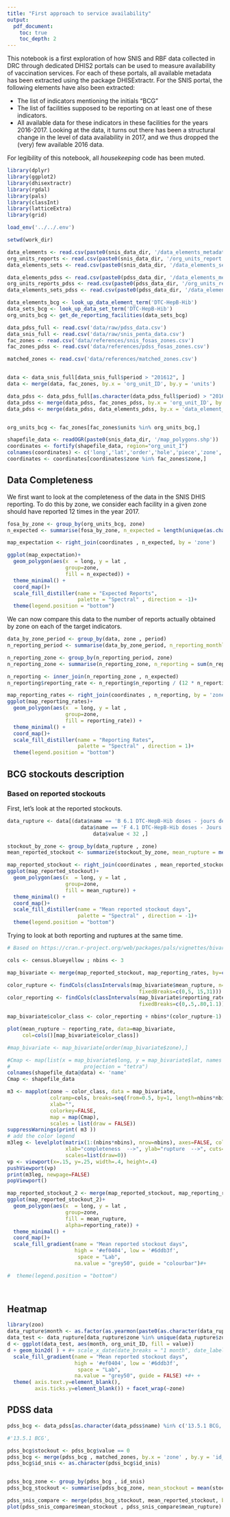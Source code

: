```yaml
---
title: "First approach to service availability"
output:
  pdf_document:
    toc: true
    toc_depth: 2
---
```


This notebook is a first exploration of how SNIS and RBF data collected in DRC through dedicated DHIS2 portals can be used to measure availability of vaccination services. For each of these portals, all available metadata has been extracted using the package DHISExtractr. For the SNIS portal, the following elements have also been extracted:

* The list of indicators mentioning the initials "BCG"
* The list of facilities supposed to be reporting on at least one of these indicators. 
* All available data for these indicators in these facilities for the years 2016-2017. Looking at the data, it turns out there has been a structural change in the level of data availability in 2017, and we thus dropped the (very) few available 2016 data.

For legibility of this notebook, all _housekeeping_ code has been muted.

```r
library(dplyr)
library(ggplot2)
library(dhisextractr)
library(rgdal)
library(pals)
library(classInt)
library(latticeExtra)
library(grid)

load_env('../../.env')

setwd(work_dir)

data_elements <- read.csv(paste0(snis_data_dir, '/data_elements_metadata.csv'))
org_units_reports <- read.csv(paste0(snis_data_dir, '/org_units_report.csv'))
data_elements_sets <- read.csv(paste0(snis_data_dir, '/data_elements_sets.csv'))

data_elements_pdss <- read.csv(paste0(pdss_data_dir, '/data_elements_metadata.csv'))
org_units_reports_pdss <- read.csv(paste0(pdss_data_dir, '/org_units_report.csv'))
data_elements_sets_pdss <- read.csv(paste0(pdss_data_dir, '/data_elements_sets.csv'))

data_elements_bcg <- look_up_data_element_term('DTC-HepB-Hib')
data_sets_bcg <- look_up_data_set_term('DTC-HepB-Hib')
org_units_bcg <- get_de_reporting_facilities(data_sets_bcg)

data_pdss_full <- read.csv('data/raw/pdss_data.csv')
data_snis_full <- read.csv('data/raw/snis_penta_data.csv')
fac_zones <- read.csv('data/references/snis_fosas_zones.csv')
fac_zones_pdss <- read.csv('data/references/pdss_fosas_zones.csv')

matched_zones <- read.csv('data/references/matched_zones.csv')


data <- data_snis_full[data_snis_full$period > "201612", ]
data <- merge(data, fac_zones, by.x = 'org_unit_ID', by.y = 'units')

data_pdss <- data_pdss_full[as.character(data_pdss_full$period) > "2016Q4", ]
data_pdss <- merge(data_pdss, fac_zones_pdss, by.x = 'org_unit_ID', by.y = 'units')
data_pdss <- merge(data_pdss, data_elements_pdss, by.x = 'data_element_ID' , by.y = 'id')


org_units_bcg <- fac_zones[fac_zones$units %in% org_units_bcg,]

shapefile_data <- readOGR(paste0(snis_data_dir, '/map_polygons.shp'))
coordinates <- fortify(shapefile_data, region="org_unit_I")
colnames(coordinates) <- c('long','lat','order','hole','piece','zone','group')
coordinates <- coordinates[coordinates$zone %in% fac_zones$zone,]
```


## Data Completeness

We first want to look at the completeness of the data in the SNIS DHIS reporting. To do this by zone, we consider each facility in a given zone should have reported 12 times in the year 2017. 

```r
fosa_by_zone <- group_by(org_units_bcg, zone)
n_expected <- summarise(fosa_by_zone, n_expected = length(unique(as.character(units))))

map_expectation <- right_join(coordinates , n_expected, by = 'zone')

ggplot(map_expectation)+
  geom_polygon(aes(x  = long, y = lat , 
                   group=zone, 
                   fill = n_expected)) +
  theme_minimal() +
  coord_map()+ 
  scale_fill_distiller(name = "Expected Reports",
                       palette = "Spectral" , direction = -1)+ 
  theme(legend.position = "bottom")
```

We can now compare this data to the number of reports actually obtained by zone on each of the target indicators.

```r
data_by_zone_period <- group_by(data, zone , period)
n_reporting_period <- summarise(data_by_zone_period, n_reporting_monthly = length(unique(as.character(org_unit_ID))))

n_reporting_zone <- group_by(n_reporting_period, zone)
n_reporting_zone <- summarise(n_reporting_zone, n_reporting = sum(n_reporting_monthly))

n_reporting <- inner_join(n_reporting_zone , n_expected)
n_reporting$reporting_rate <- n_reporting$n_reporting / (12 * n_reporting$n_expected)

map_reporting_rates <- right_join(coordinates , n_reporting, by = 'zone')
ggplot(map_reporting_rates)+
  geom_polygon(aes(x  = long, y = lat , 
                   group=zone, 
                   fill = reporting_rate)) +
  theme_minimal() +
  coord_map()+ 
  scale_fill_distiller(name = "Reporting Rates",
                       palette = "Spectral" , direction = 1)+ 
  theme(legend.position = "bottom")
```

## BCG stockouts description

### Based on reported stockouts

First, let's look at the reported stockouts.

```r
data_rupture <- data[(data$name == 'B 6.1 DTC-HepB-Hib doses - jours de rupture de stock' | 
                        data$name == 'F 4.1 DTC-HepB-Hib doses - Jours de rupture de stock') & 
                            data$value < 32 ,]

stockout_by_zone <- group_by(data_rupture , zone)
mean_reported_stockout <- summarize(stockout_by_zone, mean_rupture = mean(value))

map_reported_stockout <- right_join(coordinates , mean_reported_stockout, by = 'zone')
ggplot(map_reported_stockout)+
  geom_polygon(aes(x  = long, y = lat , 
                   group=zone, 
                   fill = mean_rupture)) +
  theme_minimal() +
  coord_map()+ 
  scale_fill_distiller(name = "Mean reported stockout days",
                       palette = "Spectral" , direction = -1)+ 
  theme(legend.position = "bottom")
```

Trying to look at both reporting and ruptures at the same time.

```r
# Based on https://cran.r-project.org/web/packages/pals/vignettes/bivariate_choropleths.html

cols <- census.blueyellow ; nbins <- 3

map_bivariate <- merge(map_reported_stockout, map_reporting_rates, by=c('long','lat','order','hole','piece','zone','group'))

color_rupture <- findCols(classIntervals(map_bivariate$mean_rupture, n=nbins, style='fixed',
                                           fixedBreaks=c(0,5, 15,31)))
color_reporting <- findCols(classIntervals(map_bivariate$reporting_rate, n=nbins, style='fixed',
                                           fixedBreaks=c(0,.5,.80,1.1)))

map_bivariate$color_class <- color_reporting + nbins*(color_rupture-1)

plot(mean_rupture ~ reporting_rate, data=map_bivariate,
     col=cols()[map_bivariate$color_class])

#map_bivariate <- map_bivariate[order(map_bivariate$zone),]

#Cmap <- map(list(x = map_bivariate$long, y = map_bivariate$lat, names = map_bivariate$group), plot = FALSE, fill = FALSE)#,
#                        projection = "tetra")
colnames(shapefile_data@data) <- 'name'
Cmap <- shapefile_data

m3 <- mapplot(zone ~ color_class, data = map_bivariate,
              colramp=cols, breaks=seq(from=0.5, by=1, length=nbins*nbins+1),
              xlab="",
              colorkey=FALSE,
              map = map(Cmap),
              scales = list(draw = FALSE))
suppressWarnings(print( m3 ))
# add the color legend
m3leg <- levelplot(matrix(1:(nbins*nbins), nrow=nbins), axes=FALSE, col.regions=cols(),
                   xlab="completeness  -->", ylab="rupture  -->", cuts=8, colorkey=FALSE,
                   scales=list(draw=0))
vp <- viewport(x=.15, y=.25, width=.4, height=.4)
pushViewport(vp)
print(m3leg, newpage=FALSE)
popViewport()

map_reported_stockout_2 <- merge(map_reported_stockout, map_reporting_rates, by=c('long','lat','order','hole','piece','zone','group') , sort = FALSE)
ggplot(map_reported_stockout_2)+
  geom_polygon(aes(x  = long, y = lat , 
                   group=zone, 
                   fill = mean_rupture,
                   alpha=reporting_rate)) +
  theme_minimal() +
  coord_map()+ 
  scale_fill_gradient(name = "Mean reported stockout days",
                      high = '#ef0404', low = '#6ddb3f',
                       space = "Lab",
                      na.value = "grey50", guide = "colourbar")#+ 

#  theme(legend.position = "bottom")




```

## Heatmap

```r
library(zoo)
data_rupture$month <- as.factor(as.yearmon(paste0(as.character(data_rupture$period), '15'), format="%Y%m%d"))
data_test <- data_rupture[data_rupture$zone %in% unique(data_rupture$zone)[0:20],]
d <- ggplot(data_test, aes(month, org_unit_ID, fill = value))
d + geom_bin2d( ) + #+ scale_x_date(date_breaks = "1 month", date_labels = "%m")+ 
  scale_fill_gradient(name = "Mean reported stockout days",
                      high = '#ef0404', low = '#6ddb3f',
                       space = "Lab",
                      na.value = "grey50", guide = FALSE) +#+ +
  theme( axis.text.y=element_blank(),
         axis.ticks.y=element_blank()) + facet_wrap(~zone)


```

## PDSS data

```r

pdss_bcg <- data_pdss[as.character(data_pdss$name) %in% c('13.5.1 BCG, Penta, la poliomyélite, la fièvre jaune, hépatite B, la rougeole, le tétanos', '13.5.1 BCG'), ]

#'13.5.1 BCG',

pdss_bcg$stockout <- pdss_bcg$value == 0
pdss_bcg <- merge(pdss_bcg , matched_zones, by.x = 'zone' , by.y = 'id_pdss')
pdss_bcg$id_snis <- as.character(pdss_bcg$id_snis)


pdss_bcg_zone <- group_by(pdss_bcg , id_snis)
pdss_bcg_stockout <- summarise(pdss_bcg_zone, mean_stockout = mean(stockout))

pdss_snis_compare <- merge(pdss_bcg_stockout, mean_reported_stockout, by.x = 'id_snis', by.y = 'zone')
plot(pdss_snis_compare$mean_stockout , pdss_snis_compare$mean_rupture)

```